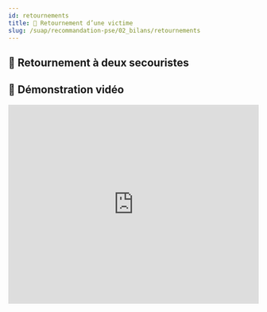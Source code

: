 ---
id: retournements
title: 🔄 Retournement d’une victime
slug: /suap/recommandation-pse/02_bilans/retournements
---


## 🔁 Retournement à deux secouristes

## 🎥 Démonstration vidéo

<iframe 
  width="100%" 
  height="400" 
  src="https://www.youtube.com/embed/GBRCUf2FRu4?si=lKjvIvNwOvxKv3Wt" 
  title="Démonstration retournement victime"
  frameBorder="0" 
  allow="accelerometer; autoplay; clipboard-write; encrypted-media; gyroscope; picture-in-picture; web-share" 
  allowFullScreen
/>

### 📌 Indication

- Victime retrouvée sur le ventre,
- Présomption de traumatisme du rachis,
- Réalisé **systématiquement** en équipe.

### 🧾 Justification

- Libérer les voies aériennes,
- Rechercher les signes de respiration,
- Réaliser les gestes d’urgence,
- Examiner la victime en vue d’une éventuelle immobilisation.

### 🧰 Matériel

- Aucun.

### 🧑‍🚒 Réalisation

- **Du côté opposé au visage de la victime**.

#### 🧍‍♂️ Secouriste 1 (à la tête)

- Se place dans l’axe de la tête (un genou à terre),
- Maintient la tête avec deux mains :
  - prise occipito-frontale,
  - ou latéro-latérale si la victime porte un casque.

#### 🧍‍♀️ Secouriste 2 (au corps)

- Allonge le bras du côté du retournement le long du corps,
- Glisse sa main sous la cuisse de la victime,
- Se positionne de manière stable (à genoux ou trépied),
- Saisit la victime par l’épaule et la hanche opposées au retournement.

#### 🗣️ Dialogue

- Secouriste 1 : « Êtes-vous prêt ? »
- Secouriste 2 : « Prêt ! »
- Secouriste 1 : « Attention pour tourner… Tournez ! »

#### 🔄 Mouvement

- Le secouriste 2 fait rouler doucement la victime sur le côté,
- Le secouriste 1 accompagne le mouvement de la tête (rotation moindre que le corps).

#### 🛑 Pause intermédiaire

- Une fois sur le côté :
  - Secouriste 1 : « Halte ! - Repositionnez-vous ! »
  - Secouriste 2 repositionne ses mains et s’écarte pour finaliser le retournement.

- Secouriste 1 : « Attention pour tourner… Tournez ! »
- Finaliser le retournement sur le dos.

<Admonition type="note">
Une fois sur le dos, les signes de respiration peuvent être recherchés et les manœuvres de réanimation débutées si nécessaire.
</Admonition>

#### 👥 Variante à 3 secouristes

- Le 3ᵉ secouriste se place aux membres inférieurs et accompagne le mouvement.

---

## 🔁 Retournement à un secouriste

### 📌 Indication

- Victime sur le ventre **sans suspicion de traumatisme**,
- Secouriste isolé.

### 🧾 Justification

- Libérer les voies aériennes,
- Rechercher les signes de respiration,
- Réaliser les gestes d’urgence,
- Examiner la victime.

### 🧰 Matériel

- Aucun.

### 🧑‍🚒 Réalisation

- **Du côté opposé au visage**.

1. Placer le bras du côté du retournement **au-dessus de la tête**,
2. Se placer à genoux/trépied du côté du retournement,
3. Saisir la victime par l’épaule et la hanche **opposées**,
4. Faire rouler la victime doucement sur le côté,
5. Glisser une main sous la nuque (avant-bras contre le dos),
6. Tirer sur la hanche pour finaliser le retournement,
7. Retirer la main avec précaution une fois la victime sur le dos.

<Admonition type="note">
Le placement du bras au-dessus de la tête **facilite le maintien de l’axe tête-cou-tronc**.
</Admonition>

---

## ⚠️ Risques et contraintes

- Limiter tout risque d’aggravation d’un **traumatisme cervical**,
- Maintenir l’axe **tête-cou-tronc le plus rectiligne possible**,
- Le maintien de la tête doit être conservé à l’issue de la manœuvre.

---
